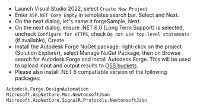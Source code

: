 
- Launch Visual Studio 2022, select `Create New Project`
- Enter `ASP.NET Core Empty` in templates search bar. Select and Next.
- On the next dialog, let's name it forgeSample, Next.
- On the next dialog, ensure .NET 6.0 (Long Term Support) is selected, uncheck `Configure for HTTPS`, check `Do not use top-level statements` (if available), Create.
- Install the Autodesk Forge NuGet package: right-click on the project (Solution Explorer), select Manage NuGet Package, then on Browse search for Autodesk.Forge and install Autodesk.Forge. This will be used to upload input and output results to [OSS buckets](https://aps.autodesk.com/en/docs/data/v2/developers_guide/basics/).
- Please also install .NET 6 compatiable version of the following packages:

```bash
Autodesk.Forge.DesignAutomation
Microsoft.AspNetCore.Mvc.NewtonsoftJson
Microsoft.AspNetCore.SignalR.Protocols.NewtonsoftJson
```

<ResponsiveVideo src={PreviewUrl} />
